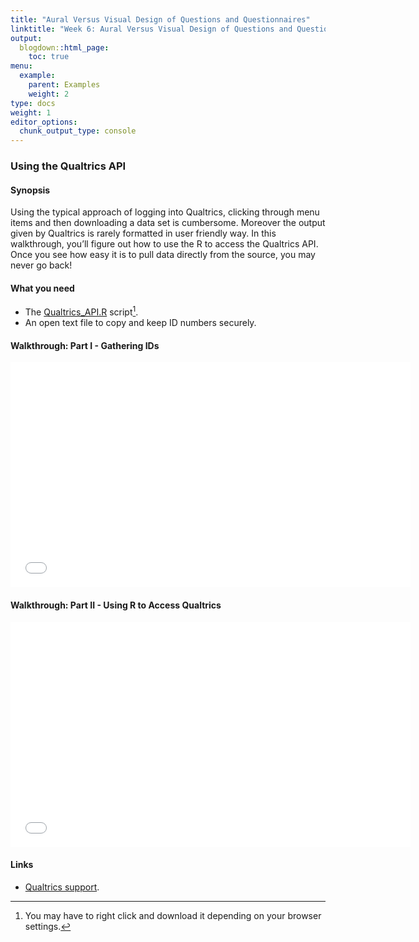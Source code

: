 ```yaml
---
title: "Aural Versus Visual Design of Questions and Questionnaires"
linktitle: "Week 6: Aural Versus Visual Design of Questions and Questionnaires"
output:
  blogdown::html_page:
    toc: true
menu:
  example:
    parent: Examples
    weight: 2
type: docs
weight: 1
editor_options: 
  chunk_output_type: console
---
```


### Using the Qualtrics API

#### Synopsis
Using the typical approach of logging into Qualtrics, clicking through menu items and then downloading a data set is cumbersome. Moreover the output given by Qualtrics is rarely formatted in user friendly way. In this walkthrough, you'll figure out how to use the R to access the Qualtrics API. Once you see how easy it is to pull data directly from the source, you may never go back!

#### What you need

- The [Qualtrics_API.R](/files/Week 6/Qualtrics_API.R) script^[You may have to right click and download it depending on your browser settings.].
- An open text file to copy and keep ID numbers securely.

#### Walkthrough: Part I - Gathering IDs
<center>
<iframe class="smart-player-embed-container-iframe" id="embeddedSmartPlayerInstance" src="/videos/QualtricsAPI/media/index_player.html?embedIFrameId=embeddedSmartPlayerInstance" width="640" height="360" frameborder="0" scrolling="no"  frameborder="0" webkitAllowFullScreen mozallowfullscreen allowFullScreen></iframe>
</center>

#### Walkthrough: Part II - Using R to Access Qualtrics
<center>
<iframe class="smart-player-embed-container-iframe" id="embeddedSmartPlayerInstance" src="/videos/UsingRwithQualtricsAPI/media/index_player.html?embedIFrameId=embeddedSmartPlayerInstance" width="640" height="360" frameborder="0" scrolling="no"  frameborder="0" webkitAllowFullScreen mozallowfullscreen allowFullScreen></iframe>
</center>

#### Links

- [Qualtrics support](https://www.qualtrics.com/support/?utm_lp=contact){target="_blank"}.


